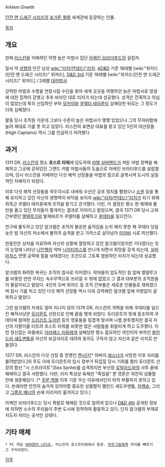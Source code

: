 Arklem Greeth

[[던전 앤 드래곤 시리즈]]의 [[포가튼 렐름]] 세계관에 등장하는 인물. 

[[목차]]
== 개요 ==
한때 [[러스칸]]을 지배하던 악명 높은 마법사 집단 [[아케인 브라더후드]]의 설립자.

질서 악 [[성향]]의 인간 남성 [[wiki:"리치(언데드)"리치]]. [[AD&D]] 기준 18레벨 [wiki:"위저드(던전 앤 드래곤 시리즈)" 위저드], [[D&D 3rd]] 기준 16레벨 [wiki:"위저드(던전 앤 드래곤 시리즈)" 위저드] / 2레벨 [[대마법사]]

강력한 마법과 수명을 연장시킬 수단을 찾아 세계 곳곳을 여행하던 늙은 마법사로 영생에 대한 집착이 강했고 추후 바라던 대로 리치가 되는데 성공했다. 성격은 잔혹하고 의심이 많았는데 특히 신임하던 부하 [[모카이]]와 [[쿠엘타 테이룬]]이 살해당한 뒤로는 그 정도가 더욱 심해졌다. 

활동 당시 조직원 가운데 그보다 수준이 높은 마법사가 몇몇 있었으나 그의 무자비함에 눌려 제대로 기를 못 피고 있었다. 러스칸의 표면상 대표를 맡고 있던 5인의 대선장들(High Captains) 역시 그를 언급하기 꺼려했다. 

== 과거 ==
1311 DR, [[러스칸]]의 명소 '''호스트 타워'''에 당도하여 [[라렐 실버핸드]]가 쳐둔 마법 장벽을 해제하고 그곳에 갇혀있던 그랜드 카발 마법사들의 도움으로 아케인 브라더후드를 설립했으며, 당시 러스칸을 지배하던 다섯 해적 선장들을 마법의 힘으로 굴복시켜 도시의 실질적인 지배자가 되었다.

이후 다섯 해적 선장들을 꼭두각시로 내세워 수년간 공포 정치를 펼쳤으나 [[소원]] 등을 통해 유지하고 있던 자신의 생명력이 바닥을 보이자 [[wiki:"리치(언데드)"리치]]가 되기 위해 최측근 쿠엘타 테이룬에게 조직을 맡기고 은거했다. 다만, 이 결정은 평소 현 체제에 불만을 품고 있던 무리들이 활개치는 결과로 이어지고 말았으며, 결국 1371 DR 당시 고위 간부였던 [[엘델루크]]와 발케바르가 쿠엘타를 살해하고 [[쿠데타]]를 일으킨다. 

연구에 몰두하고 있던 알크렘은 조직의 불온한 움직임을 눈치 채지 못한 채 쿠데타 당일 늦은 밤 자신의 처소에서 불의의 습격을 받고 가까스로 살아남아 [[미라바]] 시로 피신했다. 

한동안은 상처를 치료하며 자신의 상황에 절망하고 있던 알크렘이었지만 기다렸다는 듯이 눈앞에 나타난 [[나인헬]]의 악마 [[나이티피스]]를 만나게 되면서 희망을 갖게 되는데, [[실버 마치스]] 연맹 공략에 힘을 보태겠다는 조건으로 그토록 염원하던 리치가 되는데 성공했다.

알크렘의 화려한 복귀는 조직의 참사로 이어졌다. 악마들의 압도적인 힘 앞에 엘델루크를 비롯한 반란 무리는 속수무책으로 쓰러질 수 밖에 없었고 그 결과 대부분의 조직원들이 물갈이되고 말았다. 4인의 오버 위저드 등 조직 간부들은 새로운 인물들로 채워졌으며 잠시 기를 피고 있던 다섯 해적 선장들 역시 더욱 강력해진 알크렘 앞에 저항없이 굴복하고 말았다.

그런 알크렘의 치세도 얼마 지나지 않아 1376 DR, 러스칸의 개혁을 위해 쿠데타를 일으킨 해적사냥꾼 [[듀더몬트]] 선장으로 인해 끝을 맺게 되었다. 듀더몬트의 뜻에 동조하여 쿠데타에 참여한 [[드리즈트 도어덴]] 등의 영웅들을 힘겹게 맞서며 나름 분투했지만 결국 자신의 지팡이를 터트려 호스트 타워를 비롯한 많은 사람들을 휘말리게 하고 도주했다. 이런 정신없는 와중에도 [[아라베스 러림]]에게 살해당한 평소 흠모하던 여인이자 부하인 [[발린드라 섀도맨틀]]을 자신의 보금자리로 데려와 동의도 구하지 않고 자신과 같은 리치로 만들었다.

1377 DR, 러스칸의 다섯 선장 중 한명인 [[켄시단]][* 아버지 [[레스너]]가 사망한 이후 자리를 물려받았다.]의 주도 아래 듀더몬트의 임시 정부가 뒤집힐 당시 기회를 틈타 듀더몬트 선장의 함선 "시 스프라이트"(Sea Sprite)를 습격하지만 부선장 [[로빌라드]]와의 사투 끝에 패배하고 결국 사망했다. 다만, 리치 특성상 육체만 "죽었을" 뿐 영혼은 여전히 성물함 안에 생존해있다. [* [[주문 역병]] 이후 기준 무슨 이유에서인지 아직 부활하지 못하고 있다. 본래라면 안전히 숨겨져 있어야할 중요한 성물함이 벨린드 섀도우멘틀, [[자렉슬]], 그리고 [[그롬프 베너]]의 손에 이리저리 옮겨지고 있다.]

아케인 브라더후드는 당시 폭발로 해체된 것으로 알려져 있으나 [[D&D 4th]] 공개된 정보에 의하면 소수의 무리들이 주변 도시에 정착하여 활동하고 있다. 단지 알크렘의 부재로 지도자 자리는 공석인 상태다.

== 기타 매체 ==
 * PC 게임 [[네버윈터 나이츠]], 러스칸의 호스트타워에서 등장. [[마우그림]]에게 자리를 빼앗기고 구속되었다.

[[각주]]
